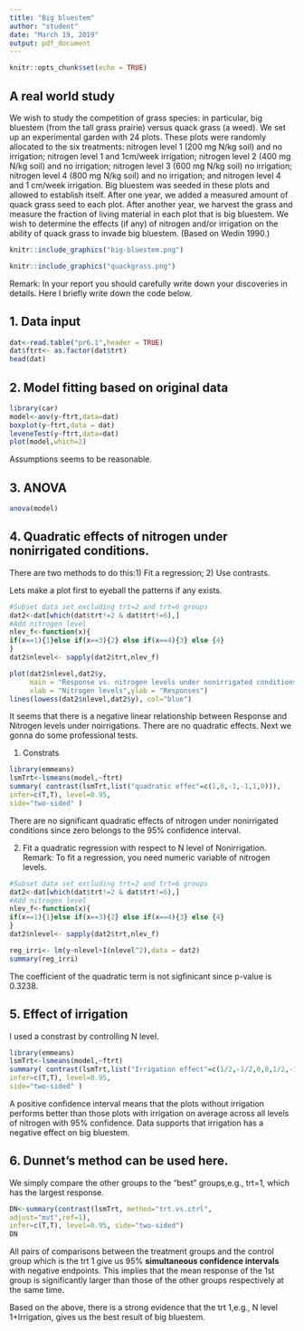 ---
title: "Big bluestem"
author: "student"
date: "March 19, 2019"
output: pdf_document
---

```{r setup, include=FALSE}
knitr::opts_chunk$set(echo = TRUE)
```

## A real world study
We wish to study the competition of grass species: in particular, big
bluestem (from the tall grass prairie) versus quack grass (a weed). We set
up an experimental garden with 24 plots. These plots were randomly allocated
to the six treatments: nitrogen level 1 (200 mg N/kg soil) and no
irrigation; nitrogen level 1 and 1cm/week irrigation; nitrogen level 2 (400
mg N/kg soil) and no irrigation; nitrogen level 3 (600 mg N/kg soil) no irrigation;
nitrogen level 4 (800 mg N/kg soil) and no irrigation; and nitrogen
level 4 and 1 cm/week irrigation. Big bluestem was seeded in these plots
and allowed to establish itself. After one year, we added a measured amount
of quack grass seed to each plot. After another year, we harvest the grass
and measure the fraction of living material in each plot that is big bluestem.
We wish to determine the effects (if any) of nitrogen and/or irrigation on the
ability of quack grass to invade big bluestem. (Based on Wedin 1990.)


```{r , echo=FALSE, fig.cap="big bluestem", out.width = '50%',fig.align='center'}
knitr::include_graphics("big-bluestem.png")
```

```{r , echo=FALSE, fig.cap="quackgrass", out.width = '60%',fig.align='center'}
knitr::include_graphics("quackgrass.png")
```

Remark: In your report you should carefully write down your discoveries in details. Here I briefly write down the code below.

## 1. Data input
```{r }
dat<-read.table("pr6.1",header = TRUE)
dat$ftrt<- as.factor(dat$trt)
head(dat)
```

## 2. Model fitting based on original data
```{r,out.width="60%",fig.align='center',warning=FALSE}
library(car)
model<-aov(y~ftrt,data=dat)
boxplot(y~ftrt,data = dat)
leveneTest(y~ftrt,data=dat)
plot(model,which=2)
```

Assumptions seems to be reasonable.


## 3. ANOVA
```{r }
anova(model)
```

## 4. Quadratic effects of nitrogen under nonirrigated conditions.
There are two methods to do this:1) Fit a regression; 2) Use contrasts.

Lets make a plot first to eyeball the patterns if any exists.

```{r }
#Subset data set excluding trt=2 and trt=6 groups
dat2<-dat[which(dat$trt!=2 & dat$trt!=6),]
#Add nitrogen level
nlev_f<-function(x){
if(x==1){1}else if(x==3){2} else if(x==4){3} else {4}
}
dat2$nlevel<- sapply(dat2$trt,nlev_f)

plot(dat2$nlevel,dat2$y,
     main = "Response vs. nitrogen levels under nonirrigated conditions",
     xlab = "Nitrogen levels",ylab = "Responses")
lines(lowess(dat2$nlevel,dat2$y), col="blue")
```

It seems that there is a negative linear relationship between Response and Nitrogen levels under
noirrigations. There are no quadratic effects. Next we gonna do some professional tests.


1) Constrats

```{r,warning=FALSE }
library(emmeans)
lsmTrt<-lsmeans(model,~ftrt)
summary( contrast(lsmTrt,list("quadratic effec"=c(1,0,-1,-1,1,0))),
infer=c(T,T), level=0.95,
side="two-sided" )
```

There are no significant quadratic effects of nitrogen under nonirrigated conditions since zero belongs to the 95% confidence interval.

2) Fit a quadratic regression with respect to N level of Nonirrigation. Remark: To fit a regression, you need numeric variable of nitrogen levels.
```{r}
#Subset data set excluding trt=2 and trt=6 groups
dat2<-dat[which(dat$trt!=2 & dat$trt!=6),]
#Add nitrogen level
nlev_f<-function(x){
if(x==1){1}else if(x==3){2} else if(x==4){3} else {4}
}
dat2$nlevel<- sapply(dat2$trt,nlev_f)

reg_irri<- lm(y~nlevel+I(nlevel^2),data = dat2)
summary(reg_irri)
```

The coefficient of the quadratic term is not sigfinicant since p-value is 0.3238.

## 5. Effect of irrigation
I used a constrast by controlling N level.
```{r }
library(emmeans)
lsmTrt<-lsmeans(model,~ftrt)
summary( contrast(lsmTrt,list("Irrigation effect"=c(1/2,-1/2,0,0,1/2,-1/2))),
infer=c(T,T), level=0.95,
side="two-sided" )
```

A positive confidence interval means that the plots without irrigation performs better than those plots with irrigation on average across all levels of nitrogen with 95% confidence. Data supports that irrigation has a negative effect on big bluestem.

## 6. Dunnet's method can be used here.
We simply compare the other groups to the "best" groups,e.g., trt=1, which has the largest response.
```{r }
DN<-summary(contrast(lsmTrt, method="trt.vs.ctrl",
adjust="mvt",ref=1),
infer=c(T,T), level=0.95, side="two-sided")
DN
```

All pairs of comparisons between the treatment groups and the control group which is the trt 1 give us 95% **simultaneous confidence intervals** with negative endpoints. This implies that the mean response of the 1st group is significantly larger than those of the other groups respectively at the same time. 

Based on the above, there is a strong evidence that the trt 1,e.g., N level 1+Irrigation, gives us the best result of big bluestem.

